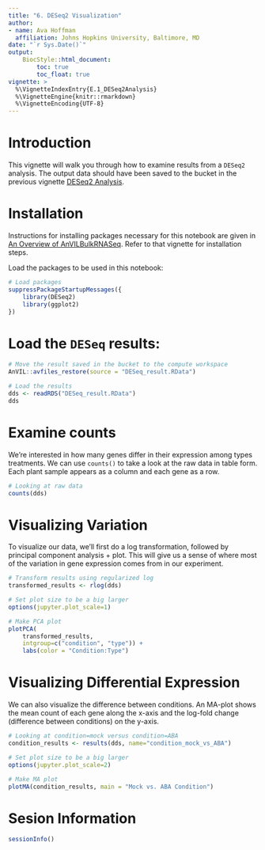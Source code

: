 ```yaml
---
title: "6. DESeq2 Visualization"
author:
- name: Ava Hoffman
  affiliation: Johns Hopkins University, Baltimore, MD
date: "`r Sys.Date()`"
output: 
    BiocStyle::html_document:
        toc: true
        toc_float: true
vignette: >
  %\VignetteIndexEntry{E.1_DESeq2Analysis}
  %\VignetteEngine{knitr::rmarkdown}
  %\VignetteEncoding{UTF-8}
---
```


# Introduction
  
This vignette will walk you through how to examine results from a `DESeq2` analysis. The output data
should have been saved to the bucket in the previous vignette [DESeq2 Analysis](E.0_DESeq2Analysis.ipynb).

# Installation
  
Instructions for installing packages necessary for this notebook are given in [An Overview of AnVILBulkRNASeq](A_Overview.ipynb). Refer to
that vignette for installation steps.

Load the packages to be used in this notebook:
  
```r
# Load packages
suppressPackageStartupMessages({
    library(DESeq2)
    library(ggplot2)
})
```

# Load the `DESeq` results:

```r
# Move the result saved in the bucket to the compute workspace
AnVIL::avfiles_restore(source = "DESeq_result.RData")

# Load the results
dds <- readRDS("DESeq_result.RData")
dds
```

# Examine counts

We're interested in how many genes differ in their expression among types treatments. We can use `counts()` to take a look at the raw data in table form. Each plant sample appears as a column and each gene as a row.

```r
# Looking at raw data
counts(dds)
```

# Visualizing Variation

To visualize our data, we'll first do a log transformation, followed by principal component analysis + plot. This will give us a sense of where most of the variation in gene expression comes from in our experiment.

```r
# Transform results using regularized log
transformed_results <- rlog(dds)

# Set plot size to be a big larger
options(jupyter.plot_scale=1)

# Make PCA plot
plotPCA(
    transformed_results, 
    intgroup=c("condition", "type")) + 
    labs(color = "Condition:Type")
```

# Visualizing Differential Expression

We can also visualize the difference between conditions. An MA-plot shows the mean count of each gene along the x-axis and the log-fold change (difference between conditions) on the y-axis.

```r
# Looking at condition=mock versus condition=ABA
condition_results <- results(dds, name="condition_mock_vs_ABA")

# Set plot size to be a big larger
options(jupyter.plot_scale=2)

# Make MA plot
plotMA(condition_results, main = "Mock vs. ABA Condition")
```

# Sesion Information

```r
sessionInfo()
```
